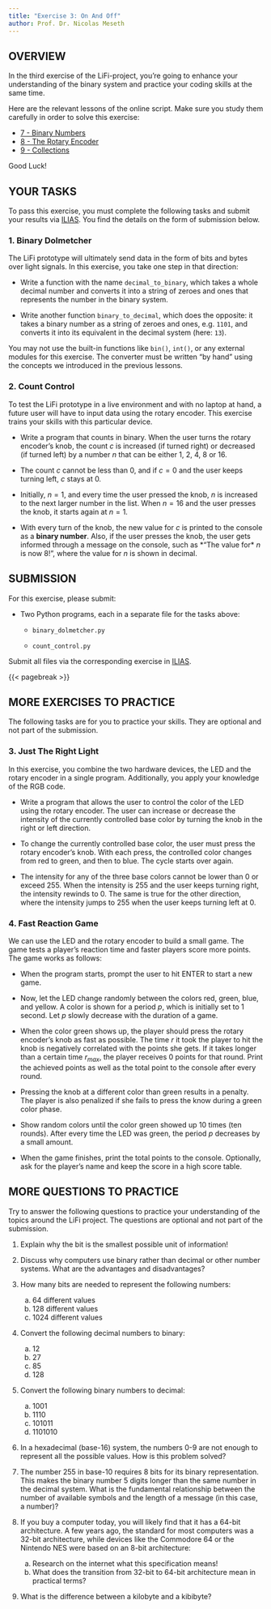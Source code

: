 ```yaml
---
title: "Exercise 3: On And Off"
author: Prof. Dr. Nicolas Meseth
---
```


## OVERVIEW

In the third exercise of the LiFi-project, you're going to enhance your understanding of the binary system and practice your coding skills at the same time.

Here are the relevant lessons of the online script. Make sure you study them carefully in order to solve this exercise:

-   [7 - Binary Numbers](https://lifi.datalit.de/lifi-project/binary-numbers)
-   [8 - The Rotary Encoder](https://lifi.datalit.de/lifi-project/the-rotary-encoder)
-   [9 - Collections](https://lifi.datalit.de/lifi-project/collections)

Good Luck!

## YOUR TASKS

To pass this exercise, you must complete the following tasks and submit your results via [ILIAS](https://lms.hs-osnabrueck.de). You find the details on the form of submission below.

### 1. Binary Dolmetcher

The LiFi prototype will ultimately send data in the form of bits and bytes over light signals. In this exercise, you take one step in that direction:

-   Write a function with the name `decimal_to_binary`, which takes a whole decimal number and converts it into a string of zeroes and ones that represents the number in the binary system.

-   Write another function `binary_to_decimal`, which does the opposite: it takes a binary number as a string of zeroes and ones, e.g. `1101`, and converts it into its equivalent in the decimal system (here: `13`).

You may not use the built-in functions like `bin()`, `int()`, or any external modules for this exercise. The converter must be written "by hand" using the concepts we introduced in the previous lessons.

### 2. Count Control

To test the LiFi prototype in a live environment and with no laptop at hand, a future user will have to input data using the rotary encoder. This exercise trains your skills with this particular device.

-   Write a program that counts in binary. When the user turns the rotary encoder's knob, the count $c$ is increased (if turned right) or decreased (if turned left) by a number $n$ that can be either 1, 2, 4, 8 or 16.

-   The count $c$ cannot be less than 0, and if $c = 0$ and the user keeps turning left, $c$ stays at 0.

-   Initially, $n = 1$, and every time the user pressed the knob, $n$ is increased to the next larger number in the list. When $n=16$ and the user presses the knob, it starts again at $n=1$.

-   With every turn of the knob, the new value for $c$ is printed to the console as a **binary number**. Also, if the user presses the knob, the user gets informed through a message on the console, such as *"The value for* $n$ is now 8!", where the value for $n$ is shown in decimal.

## SUBMISSION

For this exercise, please submit:

-   Two Python programs, each in a separate file for the tasks above:

    -   `binary_dolmetcher.py`

    -   `count_control.py`

Submit all files via the corresponding exercise in [ILIAS](https://lms.hs-osnabrueck.de).

{{< pagebreak >}}

## MORE EXERCISES TO PRACTICE

The following tasks are for you to practice your skills. They are optional and not part of the submission.

### 3. Just The Right Light

In this exercise, you combine the two hardware devices, the LED and the rotary encoder in a single program. Additionally, you apply your knowledge of the RGB code.

-   Write a program that allows the user to control the color of the LED using the rotary encoder. The user can increase or decrease the intensity of the currently controlled base color by turning the knob in the right or left direction.

-   To change the currently controlled base color, the user must press the rotary encoder's knob. With each press, the controlled color changes from red to green, and then to blue. The cycle starts over again.

-   The intensity for any of the three base colors cannot be lower than 0 or exceed 255. When the intensity is 255 and the user keeps turning right, the intensity rewinds to 0. The same is true for the other direction, where the intensity jumps to 255 when the user keeps turning left at 0.

### 4. Fast Reaction Game

We can use the LED and the rotary encoder to build a small game. The game tests a player's reaction time and faster players score more points. The game works as follows:

-   When the program starts, prompt the user to hit ENTER to start a new game.

-   Now, let the LED change randomly between the colors red, green, blue, and yellow. A color is shown for a period $p$, which is initially set to 1 second. Let $p$ slowly decrease with the duration of a game.

-   When the color green shows up, the player should press the rotary encoder's knob as fast as possible. The time $r$ it took the player to hit the knob is negatively correlated with the points she gets. If it takes longer than a certain time $r_{max}$, the player receives 0 points for that round. Print the achieved points as well as the total point to the console after every round.

-   Pressing the knob at a different color than green results in a penalty. The player is also penalized if she fails to press the know during a green color phase.

-   Show random colors until the color green showed up 10 times (ten rounds). After every time the LED was green, the period $p$ decreases by a small amount.

-   When the game finishes, print the total points to the console. Optionally, ask for the player's name and keep the score in a high score table.

## MORE QUESTIONS TO PRACTICE

Try to answer the following questions to practice your understanding of the topics around the LiFi project. The questions are optional and not part of the submission.

1.  Explain why the bit is the smallest possible unit of information!

2.  Discuss why computers use binary rather than decimal or other number systems. What are the advantages and disadvantages?

3.  How many bits are needed to represent the following numbers:

    a)  64 different values
    b)  128 different values
    c)  1024 different values

4.  Convert the following decimal numbers to binary:

    a)  12
    b)  27
    c)  85
    d)  128

5.  Convert the following binary numbers to decimal:

    a)  1001
    b)  1110
    c)  101011
    d)  1101010

6.  In a hexadecimal (base-16) system, the numbers 0-9 are not enough to represent all the possible values. How is this problem solved?

7.  The number 255 in base-10 requires 8 bits for its binary representation. This makes the binary number 5 digits longer than the same number in the decimal system. What is the fundamental relationship between the number of available symbols and the length of a message (in this case, a number)?

8.  If you buy a computer today, you will likely find that it has a 64-bit architecture. A few years ago, the standard for most computers was a 32-bit architecture, while devices like the Commodore 64 or the Nintendo NES were based on an 8-bit architecture:

    a)  Research on the internet what this specification means!
    b)  What does the transition from 32-bit to 64-bit architecture mean in practical terms?

9.  What is the difference between a kilobyte and a kibibyte?
